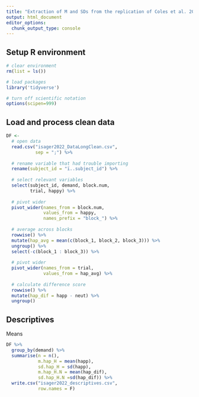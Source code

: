 ```yaml
---
title: "Extraction of M and SDs from the replication of Coles et al. 2022 for demand characteristics meta-analysis"
output: html_document
editor_options: 
  chunk_output_type: console
---
```


## Setup R environment
```r
# clear environment
rm(list = ls())

# load packages
library('tidyverse')

# turn off scientific notation
options(scipen=999)
```

## Load and process clean data
```r
DF <- 
  # open data
  read.csv("isager2022_DataLongClean.csv",
           sep = ";") %>% 
  
  # rename variable that had trouble importing
  rename(subject_id = "ï..subject_id") %>% 
  
  # select relevant variables
  select(subject_id, demand, block.num,
         trial, happy) %>% 
  
  # pivot wider
  pivot_wider(names_from = block.num,
              values_from = happy,
              names_prefix = "block_") %>% 
  
  # average across blocks
  rowwise() %>% 
  mutate(hap_avg = mean(c(block_1, block_2, block_3))) %>% 
  ungroup() %>% 
  select(-c(block_1 : block_3)) %>% 
  
  # pivot wider
  pivot_wider(names_from = trial,
              values_from = hap_avg) %>% 
  
  # calculate difference score
  rowwise() %>% 
  mutate(hap_dif = happ - neut) %>% 
  ungroup()
```

## Descriptives
Means
```r
DF %>% 
  group_by(demand) %>% 
  summarise(n = n(),
            m.hap_H = mean(happ),
            sd.hap_H = sd(happ),
            m.hap_H.N = mean(hap_dif),
            sd.hap_H.N =sd(hap_dif)) %>% 
  write.csv("isager2022_descriptives.csv",
            row.names = F)
```
